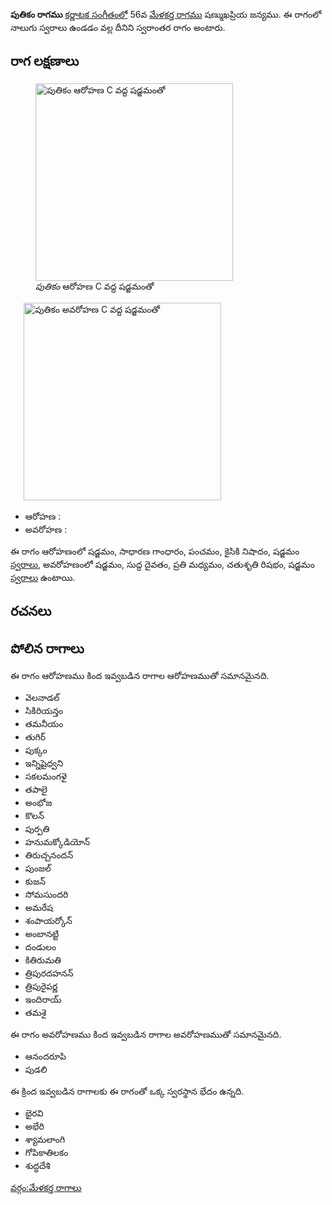 {{Infobox ragam
	| name          	= పుతికం
	| synonym	    	= 
	| mela          	= 
	| chakra        	= 
	| janaka        	= 
	| type          	= స్వరాంతర
	| arohanam      	= {{svaraC|S|G2|P|N2|S'}} 
	| avarohanam    	= {{svaraC|S'|D1|M2|R2|S}}
	| jeeva         	=
	| chhaya        	=
	| nyasa         	=
	| vishesha      	= 
	| equivalent  		= 
}}
{{కర్ణాటక సంగీత రాగాలు}}
'''పుతికం రాగము''' [[కర్ణాటక సంగీతం]]లో 56వ [[మేళకర్త రాగము]] షణ్ముఖప్రియ జన్యము.  ఈ రాగంలో నాలుగు స్వరాలు ఉండడం వల్ల దీనిని స్వరాంతర రాగం అంటారు.


==రాగ లక్షణాలు==
[[Image:putikam_ar_kb2wiki.png|thumb|right|316px|''పుతికం'' ఆరోహణ C వద్ద షడ్జమంతో]]
	[[Image:putikam_av_kb2wiki.png|thumb|right|316px|''పుతికం'' అవరోహణ C వద్ద షడ్జమంతో]]

* ఆరోహణ : {{svaraC|S|G2|P|N2|S'}} 
* అవరోహణ : {{svaraC|S'|D1|M2|R2|S}}

ఈ రాగం ఆరోహణంలో షడ్జమం, సాధారణ  గాంధారం, పంచమం, కైసికి నిషాదం, షడ్జమం [[స్వరాలు]], అవరోహణంలో షడ్జమం, సుద్ద దైవతం, ప్రతి మధ్యమం, చతుశృతి రిషభం, షడ్జమం [[స్వరాలు]] ఉంటాయి.

==రచనలు==



==పోలిన రాగాలు==
ఈ రాగం ఆరోహణము కింద ఇవ్వబడిన రాగాల ఆరోహణముతో సమానమైనది.
* వెలనాడల్
* సికిరియన్తం
* తమనీయం
* తుగిర్
* పుక్కం
* ఇన్నిషైధ్వని
* సకలమంగళై
* తపాలై
* అంభోజ
* కొలన్
* పుర్పతి
* హనుమక్కోడియోన్
* తిరుచ్చనందన్
* పుంజల్
* కుజన్
* సోమసుందరి
* అమరేష
* శంపాయర్కోన్
* అంబానట్టి
* దండులం
* కితిరుమతి
* త్రిపురదహనన్
* త్రిపురైపర్ణ
* ఇందిరాయ్
* తమశై

ఈ రాగం అవరోహణము కింద ఇవ్వబడిన రాగాల అవరోహణముతో సమానమైనది.
* ఆనందరూపి
* పుడలి

ఈ క్రింద ఇవ్వబడిన రాగాలకు ఈ రాగంతో ఒక్క స్వరస్థాన భేదం ఉన్నది.
* భైరవి
* అభేరి
* శ్యామలాంగి
* గోపికాతిలకం
* శుద్ధదేశి



[[వర్గం:మేళకర్త రాగాలు]]